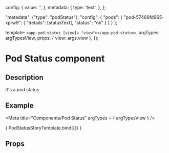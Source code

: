 

  config: {
    value: '',
  },
  metadata: {
    type: 'text',
  },
};

  "metadata": {"type": "podStatus"},
  "config": {
    "pods": {
      "pod-57466fd965-xprw9": {
        "details": [statusText], "status": "ok"
      }
    }
  }
};

  template: `<app-pod-status [view]= "view"></app-pod-status>`,
  argTypes: argTypesView,
  props: { view: args.view },
});

<h1>Pod Status component</h1>
<h2>Description</h2>
<p>
    It's a pod status
</p>
<h2>Example</h2>

<Meta title="Components/Pod Status" argTypes = { argTypesView } />

<Canvas withToolbar>
  <Story name="Pod Status component"
         parameters={{ docs: podStatusDocs }}
         args= {{ view: podStatusView, }}>
    { PodStatusStoryTemplate.bind({}) }
  </Story>
</Canvas>

<h2>Props</h2>
<ArgsTable story = "Pod Status component" />
